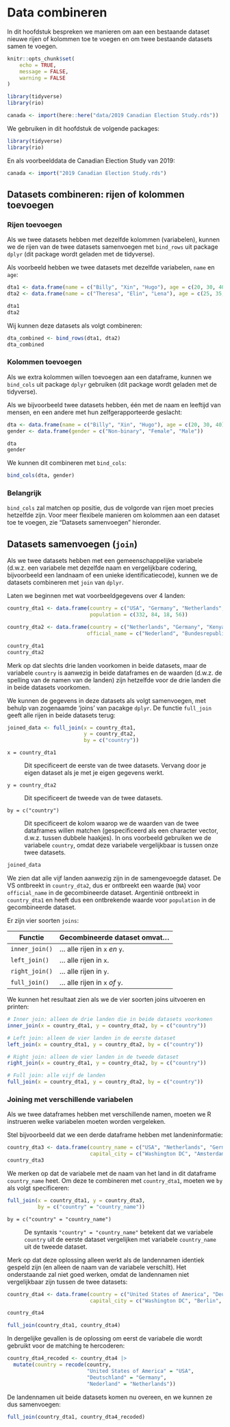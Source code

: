 # Data combineren {#sec-data-merging-data}

In dit hoofdstuk bespreken we manieren om aan een bestaande dataset nieuwe rijen of kolommen toe te voegen en om twee bestaande datasets samen te voegen.

```r
knitr::opts_chunk$set(
	echo = TRUE,
	message = FALSE,
	warning = FALSE
)

library(tidyverse)
library(rio)

canada <- import(here::here("data/2019 Canadian Election Study.rds"))
```

We gebruiken in dit hoofdstuk de volgende packages:

```r
library(tidyverse)
library(rio)
```

En als voorbeelddata de Canadian Election Study van 2019:

```r
canada <- import("2019 Canadian Election Study.rds")
```

## Datasets combineren: rijen of kolommen toevoegen

### Rijen toevoegen

Als we twee datasets hebben met dezelfde kolommen (variabelen), kunnen we de rijen van de twee datasets samenvoegen met `bind_rows` uit package `dplyr` (dit package wordt geladen met de tidyverse).

Als voorbeeld hebben we twee datasets met dezelfde variabelen, `name` en `age`:

```r
dta1 <- data.frame(name = c("Billy", "Xin", "Hugo"), age = c(20, 30, 40))
dta2 <- data.frame(name = c("Theresa", "Elin", "Lena"), age = c(25, 35, 45))

dta1 
dta2
```

Wij kunnen deze datasets als volgt combineren:

```r
dta_combined <- bind_rows(dta1, dta2)
dta_combined
```

### Kolommen toevoegen

Als we extra kolommen willen toevoegen aan een dataframe, kunnen we `bind_cols` uit package `dplyr` gebruiken (dit package wordt geladen met de tidyverse).

Als we bijvoorbeeld twee datasets hebben, één met de naam en leeftijd van mensen, en een andere met hun zelfgerapporteerde geslacht:

```r
dta <- data.frame(name = c("Billy", "Xin", "Hugo"), age = c(20, 30, 40))
gender <- data.frame(gender = c("Non-binary", "Female", "Male"))
```

```r
dta
gender
```

We kunnen dit combineren met `bind_cols`:

```r
bind_cols(dta, gender)
```

::: {.callout-warning}
### Belangrijk
`bind_cols` zal matchen op positie, dus de volgorde van rijen moet precies hetzelfde zijn. Voor meer flexibele manieren om kolommen aan een dataset toe te voegen, zie "Datasets samenvoegen" hieronder.
:::

## Datasets samenvoegen (`join`)

Als we twee datasets hebben met een gemeenschappelijke variabele (d.w.z. een variabele met dezelfde naam en vergelijkbare codering, bijvoorbeeld een landnaam of een unieke identificatiecode), kunnen we de datasets combineren met `join` van `dplyr`.

Laten we beginnen met wat voorbeeldgegevens over 4 landen:

```r
country_dta1 <- data.frame(country = c("USA", "Germany", "Netherlands", "Kenya"),
                           population = c(332, 84, 18, 56))

country_dta2 <- data.frame(country = c("Netherlands", "Germany", "Kenya", "Argentina"),
                          official_name = c("Nederland", "Bundesrepublik Deutschland", "Republic of Kenya", "República Argentina"))

country_dta1
country_dta2
```

Merk op dat slechts drie landen voorkomen in beide datasets, maar de variabele `country` is aanwezig in beide dataframes en de waarden (d.w.z. de spelling van de namen van de landen) zijn hetzelfde voor de drie landen die in beide datasets voorkomen.

We kunnen de gegevens in deze datasets als volgt samenvoegen, met behulp van zogenaamde 'joins' van pacakge `dplyr`. De functie `full_join` geeft alle rijen in beide datasets terug:

```r
joined_data <- full_join(x = country_dta1, 
                         y = country_dta2, 
                         by = c("country"))
```

`x = country_dta1`

:   Dit specificeert de eerste van de twee datasets. Vervang door je eigen dataset als je met je eigen gegevens werkt.

`y = country_dta2`

:   Dit specificeert de tweede van de twee datasets.

`by = c("country")`

:   Dit specificeert de kolom waarop we de waarden van de twee dataframes willen matchen (gespecificeerd als een character vector, d.w.z. tussen dubbele haakjes). In ons voorbeeld gebruiken we de variabele `country`, omdat deze variabele vergelijkbaar is tussen onze twee datasets.

```r
joined_data
```

We zien dat alle vijf landen aanwezig zijn in de samengevoegde dataset. De VS ontbreekt in `country_dta2`, dus er ontbreekt een waarde (`NA`) voor `official_name` in de gecombineerde dataset. Argentinië ontbreekt in `country_dta1` en heeft dus een ontbrekende waarde voor `population` in de gecombineerde dataset.

Er zijn vier soorten `joins`:

| Functie        | Gecombineerde dataset omvat...   |
|----------------|----------------------------------|
| `inner_join()` | ... alle rijen in `x` *en* `y`.  |
| `left_join()`  | ... alle rijen in `x`.           |
| `right_join()` | ... alle rijen in `y`.           |
| `full_join()`  | ... alle rijen in `x` *of* `y`.  |

We kunnen het resultaat zien als we de vier soorten joins uitvoeren en printen:

```r
# Inner join: alleen de drie landen die in beide datasets voorkomen
inner_join(x = country_dta1, y = country_dta2, by = c("country"))

# Left join: alleen de vier landen in de eerste dataset
left_join(x = country_dta1, y = country_dta2, by = c("country"))

# Right join: alleen de vier landen in de tweede dataset
right_join(x = country_dta1, y = country_dta2, by = c("country"))

# Full join: alle vijf de landen
full_join(x = country_dta1, y = country_dta2, by = c("country"))
```

### Joining met verschillende variabelen

Als we twee dataframes hebben met verschillende namen, moeten we R instrueren welke variabelen moeten worden vergeleken.

Stel bijvoorbeeld dat we een derde dataframe hebben met landeninformatie:

```r
country_dta3 <- data.frame(country_name = c("USA", "Netherlands", "Germany"),
                           capital_city = c("Washington DC", "Amsterdam", "Berlin"))
country_dta3
```

We merken op dat de variabele met de naam van het land in dit dataframe `country_name` heet. Om deze te combineren met `country_dta1`, moeten we `by` als volgt specificeren:

```r
full_join(x = country_dta1, y = country_dta3, 
          by = c("country" = "country_name"))
```

`by = c("country" = "country_name")`

:   De syntaxis `"country" = "country_name"` betekent dat we variabele `country` uit de eerste dataset vergelijken met variabele `country_name` uit de tweede dataset.

Merk op dat deze oplossing alleen werkt als de landennamen identiek gespeld zijn (en alleen de naam van de variabele verschilt). Het onderstaande zal niet goed werken, omdat de landennamen niet vergelijkbaar zijn tussen de twee datasets:

```r
country_dta4 <- data.frame(country = c("United States of America", "Deutschland", "Nederland"),
                           capital_city = c("Washington DC", "Berlin", "Amsterdam"))

country_dta4

full_join(country_dta1, country_dta4)

```

In dergelijke gevallen is de oplossing om eerst de variabele die wordt gebruikt voor de matching te hercoderen:

```r
country_dta4_recoded <- country_dta4 |>
  mutate(country = recode(country, 
                          "United States of America" = "USA",
                          "Deutschland" = "Germany",
                          "Nederland" = "Netherlands"))
```

De landennamen uit beide datasets komen nu overeen, en we kunnen ze dus samenvoegen:

```r
full_join(country_dta1, country_dta4_recoded)
```


